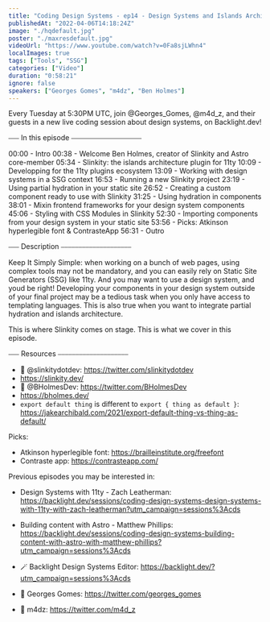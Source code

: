 ```yaml
---
title: "Coding Design Systems - ep14 - Design Systems and Islands Architecture built-in, with Ben Holmes"
publishedAt: "2022-04-06T14:18:24Z"
image: "./hqdefault.jpg"
poster: "./maxresdefault.jpg"
videoUrl: "https://www.youtube.com/watch?v=0Fa8sjLWhn4"
localImages: true
tags: ["Tools", "SSG"]
categories: ["Video"]
duration: "0:58:21"
ignore: false
speakers: ["Georges Gomes", "m4dz", "Ben Holmes"]
---
```


Every Tuesday at 5:30PM UTC, join @Georges_Gomes, @m4d_z, and their guests in a new live coding session about design systems, on Backlight.dev!

⎯⎯⎯ In this episode ⎯⎯⎯⎯⎯⎯⎯⎯⎯⎯⎯⎯⎯⎯⎯⎯⎯⎯⎯⎯

00:00 - Intro
00:38 - Welcome Ben Holmes, creator of Slinkity and Astro core-member
05:34 - Slinkity: the islands architecture plugin for 11ty
10:09 - Developping for the 11ty plugins ecosystem
13:09 - Working with design systems in a SSG context
16:53 - Running a new Slinkity project
23:19 - Using partial hydration in your static site
26:52 - Creating a custom component ready to use with Slinkity
31:25 - Using hydration in components
38:01 - Mixin frontend frameworks for your design system components
45:06 - Styling with CSS Modules in Slinkity
52:30 - Importing components from your design system in your static site
53:56 - Picks: Atkinson hyperlegible font & ContrasteApp
56:31 - Outro

⎯⎯⎯ Description ⎯⎯⎯⎯⎯⎯⎯⎯⎯⎯⎯⎯⎯⎯⎯⎯⎯⎯⎯⎯

Keep It Simply Simple: when working on a bunch of web pages, using complex tools may not be mandatory, and you can easily rely on Static Site Generators (SSG) like 11ty. And you may want to use a design system, and youd be right! Developing your components in your design system outside of your final project may be a tedious task when you only have access to templating languages. This is also true when you want to integrate partial hydration and islands architecture.

This is where Slinkity comes on stage. This is what we cover in this episode.

⎯⎯⎯ Resources ⎯⎯⎯⎯⎯⎯⎯⎯⎯⎯⎯⎯⎯⎯⎯⎯⎯⎯⎯⎯

- 🐥 @slinkitydotdev: https://twitter.com/slinkitydotdev
- https://slinkity.dev/
- 🐥 @BHolmesDev: https://twitter.com/BHolmesDev
- https://bholmes.dev/
- `export default thing` is different to `export { thing as default }`: https://jakearchibald.com/2021/export-default-thing-vs-thing-as-default/

Picks:

- Atkinson hyperlegible font: https://brailleinstitute.org/freefont
- Contraste app: https://contrasteapp.com/

Previous episodes you may be interested in:

- Design Systems with 11ty - Zach Leatherman: https://backlight.dev/sessions/coding-design-systems-design-systems-with-11ty-with-zach-leatherman?utm_campaign=sessions%3Acds
- Building content with Astro - Matthew Phillips: https://backlight.dev/sessions/coding-design-systems-building-content-with-astro-with-matthew-phillips?utm_campaign=sessions%3Acds

- 🪄 Backlight Design Systems Editor: https://backlight.dev/?utm_campaign=sessions%3Acds
- 🐥 Georges Gomes: https://twitter.com/georges_gomes
- 🐥 m4dz: https://twitter.com/m4d_z
